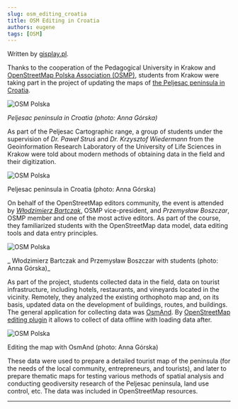 ```yaml
---
slug: osm_editing_croatia
title: OSM Editing in Croatia
authors: eugene
tags: [OSM]
---
```


Written by [gisplay.pl](https://gisplay.pl/gis/10247-studenci-z-polski-pod-okiem-stowarzyszenia-osm-polska-mapuja-polwysep-w-chorwacji.html).

Thanks to the cooperation of the Pedagogical University in Krakow and [OpenStreetMap Polska Association (OSMP)](https://openstreetmap.org.pl/stowarzyszenie/), students from Krakow were taking part in the project of updating the maps of [the Peljesac peninsula in Croatia](https://www.openstreetmap.org/relation/3753553).

![OSM Polska](./osm_polska_3.png)

_Peljesac peninsula in Croatia (photo: Anna Górska)_

<!--truncate-->

As part of the Peljesac Cartographic range, a group of students under the supervision of _Dr. Paweł Struś_ and _Dr. Krzysztof Wiedermann_ from the Geoinformation Research Laboratory of the University of Life Sciences in Krakow were told about modern methods of obtaining data in the field and their digitization.

![OSM Polska](./osm_polska_1.png)

Peljesac peninsula in Croatia (photo: Anna Górska)

On behalf of the OpenStreetMap editors community, the event is attended by [_Włodzimierz Bartczak_](https://www.openstreetmap.org/user/Cristoffs), OSMP vice-president, and _Przemysław Boszczar_, OSMP member and one of the most active editors. As part of the course, they familiarized students with the OpenStreetMap data model, data editing tools and data entry principles.

![OSM Polska](./osm_polska_2.png)

_ Włodzimierz Bartczak and Przemysław Boszczar with students (photo: Anna Górska)_

As part of the project, students collected data in the field, data on tourist infrastructure, including hotels, restaurants, and vineyards located in the vicinity. Remotely, they analyzed the existing orthophoto map and, on its basis, updated data on the development of buildings, routes, and buildings. The general application for collecting data was [OsmAnd](https://osmand.net/). By [OpenStreetMap editing plugin](https://osmand.net/docs/user/plugins/osm-editing) it allows to collect of data offline with loading data after.

![OSM Polska](./osm_polska.png)

Editing the map with OsmAnd (photo: Anna Górska)

These data were used to prepare a detailed tourist map of the peninsula (for the needs of the local community, entrepreneurs, and tourists), and later to prepare thematic maps for testing various methods of spatial analysis and conducting geodiversity research of the Peljesac peninsula, land use control, etc. The data was included in OpenStreetMap resources.

______________________

<LinksSocial/>
<LinksTelegram/>